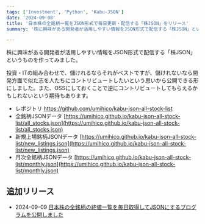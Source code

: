```yaml
---
tags: ['Investment', 'Python', 'Kabu-JSON']
date: '2024-09-08'
title: '日本株の全銘柄一覧をJSON形式で毎日更新・配信する「株JSON」をリリース'
summary: '株に興味がある開発者が活用しやすい情報をJSON形式で配信する「株JSON」というものを作ってみました'

---
```


株に興味がある開発者が活用しやすい情報をJSON形式で配信する「株JSON」というものを作ってみました。

投資・ITの組み合わせで、儲けれるならそれがベストですが、儲けれないなら開発方面で似た志を人たちにコントリビュートしたいという思いから公開できる形にしました。また、OSSにしておくことで逆にコントリビュートしてもらえるかもしれないという期待もあります。

- レポジトリ https://github.com/umihico/kabu-json-all-stock-list
- 全銘柄JSONデータ [https://umihico.github.io/kabu-json-all-stock-list/all_stocks.json](https://umihico.github.io/kabu-json-all-stock-list/all_stocks.json)
- 新規上場銘柄JSONデータ [https://umihico.github.io/kabu-json-all-stock-list/new_listings.json](https://umihico.github.io/kabu-json-all-stock-list/new_listings.json)
- 月次全銘柄JSONデータ [https://umihico.github.io/kabu-json-all-stock-list/monthly.json](https://umihico.github.io/kabu-json-all-stock-list/monthly.json)

## 追加リリース

- 2024-09-09 [日本株の全銘柄の終値一覧を毎日取得してJSONにするプログラムを公開しました](https://umihi.co/blog/20240909-kabu-json-all-close-prices-release)

